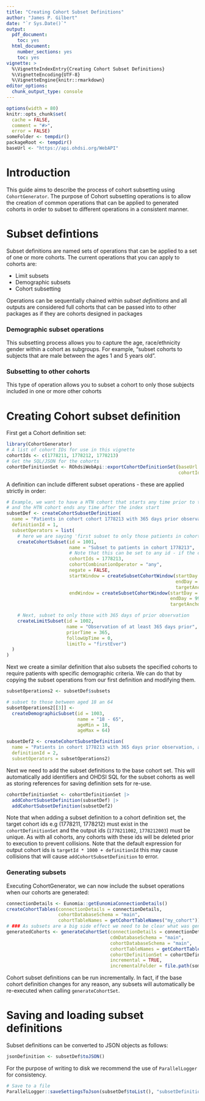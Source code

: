 ```yaml
---
title: "Creating Cohort Subset Definitions"
author: "James P. Gilbert"
date: "`r Sys.Date()`"
output:
  pdf_document:
    toc: yes
  html_document:
    number_sections: yes
    toc: yes
vignette: >
  %\VignetteIndexEntry{Creating Cohort Subset Definitions}
  %\VignetteEncoding{UTF-8}
  %\VignetteEngine{knitr::rmarkdown}
editor_options:
  chunk_output_type: console
---
```


```r
options(width = 80)
knitr::opts_chunk$set(
  cache = FALSE,
  comment = "#>",
  error = FALSE)
someFolder <- tempdir()
packageRoot <- tempdir()
baseUrl <- "https://api.ohdsi.org/WebAPI"
```
# Introduction
This guide aims to describe the process of cohort subsetting using `CohortGenerator`.
The purpose of Cohort subsetting operations is to allow the creation of common operations that can be applied to
generated cohorts in order to subset to different operations in a consistent manner.


# Subset defintions
Subset definitions are named sets of operations that can be applied to a set of one or more cohorts.
The current operations that you can apply to cohorts are:

* Limit subsets
* Demographic subsets
* Cohort subsetting

Operations can be sequentially chained within _subset definitions_ and all outputs are considered full cohorts that
can be passed into to other packages as if they are cohorts designed in packages

### Demographic subset operations
This subsetting process allows you to capture the age, race/ethnicity gender within a cohort as subgroups.
For example, "subset cohorts to subjects that are male between the ages 1 and 5 years old".

### Subsetting to other cohorts
This type of operation allows you to subset a cohort to only those subjects included in one or more other cohorts


# Creating Cohort subset definition
First get a Cohort definition set:
```r
library(CohortGenerator)
# A list of cohort IDs for use in this vignette
cohortIds <- c(1778211, 1778212, 1778213)
# Get the SQL/JSON for the cohorts
cohortDefinitionSet <- ROhdsiWebApi::exportCohortDefinitionSet(baseUrl = baseUrl,
                                                               cohortIds = cohortIds)
```

A definition can include different subset operations - these are applied strictly in order:

```r
# Example, we want to have a HTN cohort that starts any time prior to the index start
# and the HTN cohort ends any time after the index start
subsetDef <- createCohortSubsetDefinition(
  name = "Patients in cohort cohort 1778213 with 365 days prior observation",
  definitionId = 1,
  subsetOperators = list(
    # here we are saying 'first subset to only those patients in cohort 1778213'
    createCohortSubset(id = 1001,
                       name = "Subset to patients in cohort 1778213",
                       # Note that this can be set to any id - if the cohort is empty or doesn't exist this will not error
                       cohortIds = 1778213,
                       cohortCombinationOperator = "any",
                       negate = FALSE,
                       startWindow = createSubsetCohortWindow(startDay = -9999,
                                                              endDay = 0,
                                                              targetAnchor = "cohortStart"),
                       endWindow = createSubsetCohortWindow(startDay = 0,
                                                            endDay = 9999,
                                                            targetAnchor = "cohortStart")),

    # Next, subset to only those with 365 days of prior observation
    createLimitSubset(id = 1002,
                      name = "Observation of at least 365 days prior",
                      priorTime = 365,
                      followUpTime = 0,
                      limitTo = "firstEver")
  )
)
```

Next we create a similar definition that also subsets the specified cohorts to require patients with specific
demographic criteria.
We can do that by copying the subset operations from our first definition and modifying them.
```r
subsetOperations2 <- subsetDef$subsets

# subset to those between aged 18 an 64
subsetOperations2[[3]] <-
  createDemographicSubset(id = 1003,
                          name = "18 - 65",
                          ageMin = 18,
                          ageMax = 64)

subsetDef2 <- createCohortSubsetDefinition(
  name = "Patients in cohort 1778213 with 365 days prior observation, aged 18 - 64",
  definitionId = 2,
  subsetOperators = subsetOperations2)
```
Next we need to add the subset definitions to the base cohort set.
This will automatically add identifiers and OHDSI SQL for the subset cohorts as well as storing references
for saving definition sets for re-use.
```r
cohortDefinitionSet <- cohortDefinitionSet |>
  addCohortSubsetDefinition(subsetDef) |>
  addCohortSubsetDefinition(subsetDef2)
```
Note that when adding a subset definition to a cohort definition set, the target cohort ids e.g (1778211, 1778212) must
exist in the `cohortDefinitionSet` and the output ids (`1778211002`, `1778212003`) must be unique.
As with all cohorts, any cohorts with these ids will be deleted prior to execution to prevent collisions.
Note that the default expression for output cohort ids is `targetId * 1000 + definitionId` this may cause collisions
that will cause `addCohortSubsetDefinition` to error.

### Generating subsets
Executing CohortGenerator, we can now include the subset operations when our cohorts are generated:

```r

connectionDetails <- Eunomia::getEunomiaConnectionDetails()
createCohortTables(connectionDetails = connectionDetails,
                   cohortDatabaseSchema = "main",
                   cohortTableNames = getCohortTableNames("my_cohort"))
# ### As subsets are a big side effect we need to be clear what was generated and have good naming conventions
generatedCohorts <- generateCohortSet(connectionDetails = connectionDetails,
                                      cdmDatabaseSchema = "main",
                                      cohortDatabaseSchema = "main",
                                      cohortTableNames = getCohortTableNames("my_cohort"),
                                      cohortDefinitionSet = cohortDefinitionSet,
                                      incremental = TRUE,
                                      incrementalFolder = file.path(someFolder, "RecordKeeping"))
```
Cohort subset definitions can be run incrementally.
In fact, if the base cohort definition changes for any reason, any subsets will automatically be re-executed when calling
`generateCohortSet`.

# Saving and loading subset definitions
Subset definitions can be converted to JSON objects as follows:
```r
jsonDefinition <- subsetDef$toJSON()
```

For the purpose of writing to disk we recommend the use of `ParallelLogger` for consistency.
```r
# Save to a file
ParallelLogger::saveSettingsToJson(subsetDef$toList(), "subsetDefinition1.json")
```
